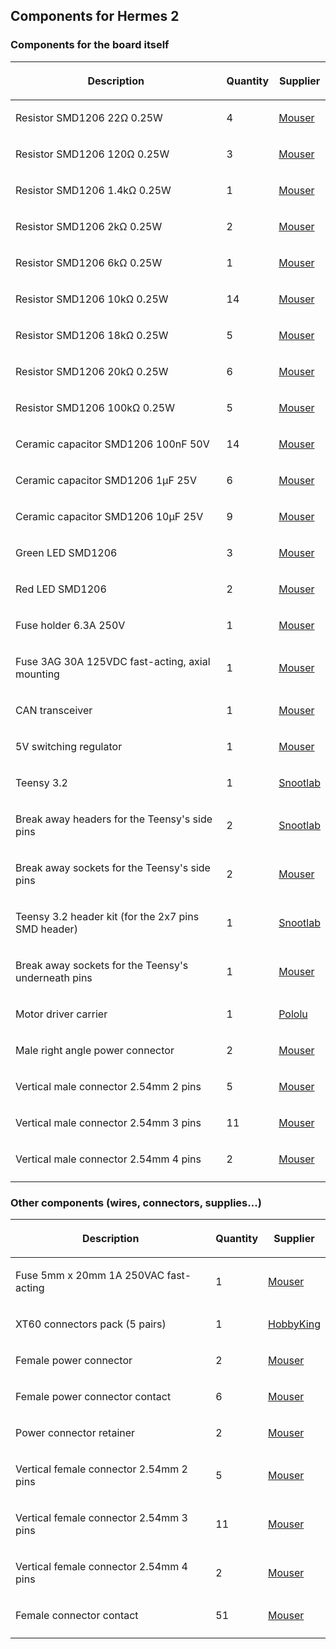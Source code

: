 == Components for Hermes 2 ==

=== Components for the board itself ===

{|
! Description !! Quantity !! Supplier
|-
| Resistor SMD1206 22Ω 0.25W
| 4
| [https://www.mouser.com/productdetail/603-rc1206fr-0722rl Mouser]
|-
| Resistor SMD1206 120Ω 0.25W
| 3
| [https://www.mouser.com/productdetail/603-rc1206fr-07120rl Mouser]
|-
| Resistor SMD1206 1.4kΩ 0.25W
| 1
| [https://www.mouser.com/productdetail/603-rc1206fr-071k4l Mouser]
|-
| Resistor SMD1206 2kΩ 0.25W
| 2
| [https://www.mouser.com/productdetail/603-rc1206fr-072kl Mouser]
|-
| Resistor SMD1206 6kΩ 0.25W
| 1
| [https://www.mouser.com/productdetail/603-rc1206fr-076k04l Mouser]
|-
| Resistor SMD1206 10kΩ 0.25W
| 14
| [https://www.mouser.com/productdetail/603-rc1206fr-0710kl Mouser]
|-
| Resistor SMD1206 18kΩ 0.25W
| 5
| [https://www.mouser.com/productdetail/603-rc1206fr-0718kl Mouser]
|-
| Resistor SMD1206 20kΩ 0.25W
| 6
| [https://www.mouser.com/productdetail/603-rc1206fr-0720kl Mouser]
|-
| Resistor SMD1206 100kΩ 0.25W
| 5
| [https://www.mouser.com/productdetail/603-rc1206fr-07100kl Mouser]
|-
| Ceramic capacitor SMD1206 100nF 50V
| 14
| [https://www.mouser.com/productdetail/963-umk316b7104kd-t Mouser]
|-
| Ceramic capacitor SMD1206 1µF 25V
| 6
| [https://www.mouser.com/productdetail/963-tmk316b7105kl-t Mouser]
|-
| Ceramic capacitor SMD1206 10µF 25V
| 9
| [https://www.mouser.com/productdetail/963-tmk316ab7106kl-t Mouser]
|-
| Green LED SMD1206
| 3
| [https://www.mouser.com/productdetail/604-ap3216cgck Mouser]
|-
| Red LED SMD1206
| 2
| [https://www.mouser.com/productdetail/604-ap3216surck Mouser]
|-
| Fuse holder 6.3A 250V
| 1
| [https://www.mouser.com/productdetail/576-64600001003 Mouser]
|-
| Fuse 3AG 30A 125VDC fast-acting, axial mounting
| 1
| [https://www.mouser.com/productdetail/504-bk-abc-v-30-r Mouser]
|-
| CAN transceiver
| 1
| [https://www.mouser.com/productdetail/595-sn65hvd232dr Mouser]
|-
| 5V switching regulator
| 1
| [https://www.mouser.com/productdetail/580-oki-78sr-5-1.5-w36-c Mouser]
|-
| Teensy 3.2
| 1
| [https://snootlab.com/963-teensy-32-usb-en.html Snootlab]
|-
| Break away headers for the Teensy's side pins
| 2
| [https://snootlab.com/connectors/305-break-away-headers-16-pins-strip.html Snootlab]
|-
| Break away sockets for the Teensy's side pins
| 2
| [https://www.mouser.com/productdetail/517-929974-01-14-rk Mouser]
|-
| Teensy 3.2 header kit (for the 2x7 pins SMD header)
| 1
| [https://snootlab.com/sparkfun/1190-teensy-32-header-kit-en.html Snootlab]
|-
| Break away sockets for the Teensy's underneath pins
| 1
| [https://www.mouser.com/productdetail/517-929975-01-04-rk Mouser]
|-
| Motor driver carrier
| 1
| [https://www.pololu.com/product/708 Pololu]
|-
| Male right angle power connector
| 2
| [https://www.mouser.com/productdetail/798-df22-3p-7.92ds05 Mouser]
|-
| Vertical male connector 2.54mm 2 pins
| 5
| [https://www.mouser.com/productdetail/538-22-27-2021 Mouser]
|-
| Vertical male connector 2.54mm 3 pins
| 11
| [https://www.mouser.com/productdetail/538-22-27-2031 Mouser]
|-
| Vertical male connector 2.54mm 4 pins
| 2
| [https://www.mouser.com/productdetail/538-22-27-2041 Mouser]
|-
|}

=== Other components (wires, connectors, supplies...) ===

{|
! Description !! Quantity !! Supplier
|-
| Fuse 5mm x 20mm 1A 250VAC fast-acting
| 1
| [https://www.mouser.com/productdetail/504-bk-gma-1-r Mouser]
|-
| XT60 connectors pack (5 pairs)
| 1
| [https://hobbyking.com/en_us/nylon-xt60-connectors-male-female-5-pairs-genuine.html HobbyKing]
|-
| Female power connector
| 2
| [https://www.mouser.com/productdetail/798-df22-3s-7.92c28 Mouser]
|-
| Female power connector contact
| 6
| [https://www.mouser.com/productdetail/798-df22a-1012scf Mouser]
|-
| Power connector retainer
| 2
| [https://www.mouser.com/productdetail/798-df22-3rs-p-7.92 Mouser]
|-
| Vertical female connector 2.54mm 2 pins
| 5
| [https://www.mouser.com/productdetail/538-22-01-2025 Mouser]
|-
| Vertical female connector 2.54mm 3 pins
| 11
| [https://www.mouser.com/productdetail/538-22-01-2035 Mouser]
|-
| Vertical female connector 2.54mm 4 pins
| 2
| [https://www.mouser.com/productdetail/538-22-01-2045 Mouser]
|-
| Female connector contact
| 51
| [https://www.mouser.com/productdetail/538-08-50-0114 Mouser]
|-
|}
